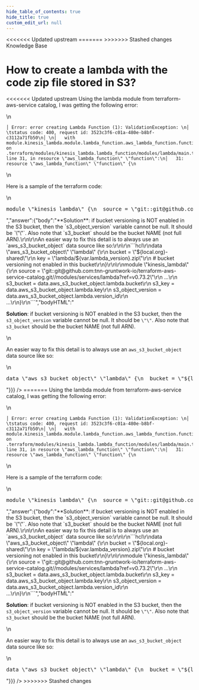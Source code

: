 ```yaml
---
hide_table_of_contents: true
hide_title: true
custom_edit_url: null
---
```



<head>
<<<<<<< Updated upstream
  <link rel="canonical" href="https://github.com/tnn-gruntwork-io/knowledge-base/discussions/220" />
=======
  <link rel="canonical" href="https://github.com/tnn-gruntwork-io/knowledge-base/discussions/220" />
>>>>>>> Stashed changes
</head>

<CenterLayout>
<span className="searchCategory">Knowledge Base</span>
<h1>How to create a lambda with the code zip file stored in S3?</h1>
<<<<<<< Updated upstream
<GitHub discussion={{"id":"D_kwDOF8slf84AO3aB","number":220,"author":{"login":"KOConchobhair"},"title":"How to create a lambda with the code zip file stored in S3?","body":"Using the lambda module from terraform-aws-service catalog, I was getting the following error:\r\n```\r\n│ Error: error creating Lambda Function (1): ValidationException: \r\n│ \tstatus code: 400, request id: 3523c3f6-c01a-480e-b8bf-c3112a71fb50\r\n│ \r\n│   with module.kinesis_lambda.module.lambda_function.aws_lambda_function.function[0],\r\n│   on .terraform/modules/kinesis_lambda.lambda_function/modules/lambda/main.tf line 31, in resource \"aws_lambda_function\" \"function\":\r\n│   31: resource \"aws_lambda_function\" \"function\" {\r\n```\r\n\r\nHere is a sample of the terraform code:\r\n```hcl\r\nmodule \"kinesis_lambda\" {\r\n  source = \"git::git@github.com:tnn-gruntwork-io/terraform-aws-service-catalog.git//modules/services/lambda?ref=v0.73.2\"\r\n\r\n  name        = \"name\"\r\n  description = \"desc\"\r\n  timeout     = 300\r\n  memory_size = 512\r\n  runtime     = \"dotnetcore3.1\"\r\n  handler     = \"KinesisLambda::KinesisLambda.Function::FunctionHandler\"\r\n\r\n  s3_bucket         = \"arn:aws:s3:::${local.org}-shared\"\r\n  s3_key            = \"lambda/${var.lambda_version}.zip\"\r\n  s3_object_version = null # bucket versioning not enabled in this bucket\r\n\r\n  environment_variables = {\r\n    ENVIRONMENT      = var.env_name\r\n  }\r\n\r\n  alarm_sns_topic_arns = [data.terraform_remote_state.monitoring.outputs.sns_topic_arn]\r\n  tags                 = { Environment : var.env_name }\r\n}\r\n```","bodyHTML":"<p dir=\"auto\">Using the lambda module from terraform-aws-service catalog, I was getting the following error:</p>\n<div class=\"snippet-clipboard-content notranslate position-relative overflow-auto\" data-snippet-clipboard-copy-content=\"│ Error: error creating Lambda Function (1): ValidationException: \n│ \tstatus code: 400, request id: 3523c3f6-c01a-480e-b8bf-c3112a71fb50\n│ \n│   with module.kinesis_lambda.module.lambda_function.aws_lambda_function.function[0],\n│   on .terraform/modules/kinesis_lambda.lambda_function/modules/lambda/main.tf line 31, in resource &quot;aws_lambda_function&quot; &quot;function&quot;:\n│   31: resource &quot;aws_lambda_function&quot; &quot;function&quot; {\"><pre class=\"notranslate\"><code class=\"notranslate\">│ Error: error creating Lambda Function (1): ValidationException: \n│ \tstatus code: 400, request id: 3523c3f6-c01a-480e-b8bf-c3112a71fb50\n│ \n│   with module.kinesis_lambda.module.lambda_function.aws_lambda_function.function[0],\n│   on .terraform/modules/kinesis_lambda.lambda_function/modules/lambda/main.tf line 31, in resource \"aws_lambda_function\" \"function\":\n│   31: resource \"aws_lambda_function\" \"function\" {\n</code></pre></div>\n<p dir=\"auto\">Here is a sample of the terraform code:</p>\n<div class=\"highlight highlight-source-terraform notranslate position-relative overflow-auto\" dir=\"auto\" data-snippet-clipboard-copy-content=\"module &quot;kinesis_lambda&quot; {\n  source = &quot;git::git@github.com:tnn-gruntwork-io/terraform-aws-service-catalog.git//modules/services/lambda?ref=v0.73.2&quot;\n\n  name        = &quot;name&quot;\n  description = &quot;desc&quot;\n  timeout     = 300\n  memory_size = 512\n  runtime     = &quot;dotnetcore3.1&quot;\n  handler     = &quot;KinesisLambda::KinesisLambda.Function::FunctionHandler&quot;\n\n  s3_bucket         = &quot;arn:aws:s3:::${local.org}-shared&quot;\n  s3_key            = &quot;lambda/${var.lambda_version}.zip&quot;\n  s3_object_version = null # bucket versioning not enabled in this bucket\n\n  environment_variables = {\n    ENVIRONMENT      = var.env_name\n  }\n\n  alarm_sns_topic_arns = [data.terraform_remote_state.monitoring.outputs.sns_topic_arn]\n  tags                 = { Environment : var.env_name }\n}\"><pre class=\"notranslate\"><span class=\"pl-k\">module</span> <span class=\"pl-s\"><span class=\"pl-pds\">\"</span>kinesis_lambda<span class=\"pl-pds\">\"</span></span> {\n  source <span class=\"pl-k\">=</span> <span class=\"pl-s\"><span class=\"pl-pds\">\"</span>git::git@github.com:tnn-gruntwork-io/terraform-aws-service-catalog.git//modules/services/lambda?ref=v0.73.2<span class=\"pl-pds\">\"</span></span>\n\n  name        <span class=\"pl-k\">=</span> <span class=\"pl-s\"><span class=\"pl-pds\">\"</span>name<span class=\"pl-pds\">\"</span></span>\n  description <span class=\"pl-k\">=</span> <span class=\"pl-s\"><span class=\"pl-pds\">\"</span>desc<span class=\"pl-pds\">\"</span></span>\n  timeout     <span class=\"pl-k\">=</span> <span class=\"pl-c1\">300</span>\n  memory_size <span class=\"pl-k\">=</span> <span class=\"pl-c1\">512</span>\n  runtime     <span class=\"pl-k\">=</span> <span class=\"pl-s\"><span class=\"pl-pds\">\"</span>dotnetcore3.1<span class=\"pl-pds\">\"</span></span>\n  handler     <span class=\"pl-k\">=</span> <span class=\"pl-s\"><span class=\"pl-pds\">\"</span>KinesisLambda::KinesisLambda.Function::FunctionHandler<span class=\"pl-pds\">\"</span></span>\n\n  s3_bucket         <span class=\"pl-k\">=</span> <span class=\"pl-s\"><span class=\"pl-pds\">\"</span>arn:aws:s3:::<span class=\"pl-k\">${</span><span class=\"pl-c1\">local</span><span class=\"pl-k\">.</span><span class=\"pl-smi\">org</span><span class=\"pl-k\">}</span>-shared<span class=\"pl-pds\">\"</span></span>\n  s3_key            <span class=\"pl-k\">=</span> <span class=\"pl-s\"><span class=\"pl-pds\">\"</span>lambda/<span class=\"pl-k\">${</span><span class=\"pl-c1\">var</span><span class=\"pl-k\">.</span><span class=\"pl-smi\">lambda_version</span><span class=\"pl-k\">}</span>.zip<span class=\"pl-pds\">\"</span></span>\n  s3_object_version <span class=\"pl-k\">=</span> <span class=\"pl-c1\">null</span> <span class=\"pl-c\"><span class=\"pl-c\">#</span> bucket versioning not enabled in this bucket</span>\n\n  environment_variables <span class=\"pl-k\">=</span> {\n    ENVIRONMENT      <span class=\"pl-k\">=</span> <span class=\"pl-c1\">var</span><span class=\"pl-k\">.</span><span class=\"pl-smi\">env_name</span>\n  }\n\n  alarm_sns_topic_arns <span class=\"pl-k\">=</span> [<span class=\"pl-c1\">data</span><span class=\"pl-k\">.</span><span class=\"pl-smi\">terraform_remote_state</span><span class=\"pl-k\">.</span><span class=\"pl-smi\">monitoring</span><span class=\"pl-k\">.</span><span class=\"pl-smi\">outputs</span><span class=\"pl-k\">.</span><span class=\"pl-smi\">sns_topic_arn</span>]\n  tags                 <span class=\"pl-k\">=</span> { Environment <span class=\"pl-k\">:</span> <span class=\"pl-c1\">var</span><span class=\"pl-k\">.</span><span class=\"pl-smi\">env_name</span> }\n}</pre></div>","answer":{"body":"**Solution**: if bucket versioning is NOT enabled in the S3 bucket, then the `s3_object_version` variable cannot be null. It should be `\"\"`. Also note that `s3_bucket` should be the bucket NAME (not full ARN).\r\n\r\nAn easier way to fix this detail is to always use an `aws_s3_bucket_object` data source like so:\r\n\r\n```hcl\r\ndata \"aws_s3_bucket_object\" \"lambda\" {\r\n  bucket = \"${local.org}-shared\"\r\n  key    = \"lambda/${var.lambda_version}.zip\"\r\n  # bucket versioning not enabled in this bucket\r\n}\r\n\r\nmodule \"kinesis_lambda\" {\r\n  source = \"git::git@github.com:tnn-gruntwork-io/terraform-aws-service-catalog.git//modules/services/lambda?ref=v0.73.2\"\r\n  ...\r\n  s3_bucket         = data.aws_s3_bucket_object.lambda.bucket\r\n  s3_key            = data.aws_s3_bucket_object.lambda.key\r\n  s3_object_version = data.aws_s3_bucket_object.lambda.version_id\r\n  ...\r\n}\r\n```","bodyHTML":"<p dir=\"auto\"><strong>Solution</strong>: if bucket versioning is NOT enabled in the S3 bucket, then the <code class=\"notranslate\">s3_object_version</code> variable cannot be null. It should be <code class=\"notranslate\">\"\"</code>. Also note that <code class=\"notranslate\">s3_bucket</code> should be the bucket NAME (not full ARN).</p>\n<p dir=\"auto\">An easier way to fix this detail is to always use an <code class=\"notranslate\">aws_s3_bucket_object</code> data source like so:</p>\n<div class=\"highlight highlight-source-terraform notranslate position-relative overflow-auto\" dir=\"auto\" data-snippet-clipboard-copy-content=\"data &quot;aws_s3_bucket_object&quot; &quot;lambda&quot; {\n  bucket = &quot;${local.org}-shared&quot;\n  key    = &quot;lambda/${var.lambda_version}.zip&quot;\n  # bucket versioning not enabled in this bucket\n}\n\nmodule &quot;kinesis_lambda&quot; {\n  source = &quot;git::git@github.com:tnn-gruntwork-io/terraform-aws-service-catalog.git//modules/services/lambda?ref=v0.73.2&quot;\n  ...\n  s3_bucket         = data.aws_s3_bucket_object.lambda.bucket\n  s3_key            = data.aws_s3_bucket_object.lambda.key\n  s3_object_version = data.aws_s3_bucket_object.lambda.version_id\n  ...\n}\"><pre class=\"notranslate\"><span class=\"pl-k\">data</span> <span class=\"pl-s\"><span class=\"pl-pds\">\"</span>aws_s3_bucket_object<span class=\"pl-pds\">\"</span></span> <span class=\"pl-s\"><span class=\"pl-pds\">\"</span>lambda<span class=\"pl-pds\">\"</span></span> {\n  bucket <span class=\"pl-k\">=</span> <span class=\"pl-s\"><span class=\"pl-pds\">\"</span><span class=\"pl-k\">${</span><span class=\"pl-c1\">local</span><span class=\"pl-k\">.</span><span class=\"pl-smi\">org</span><span class=\"pl-k\">}</span>-shared<span class=\"pl-pds\">\"</span></span>\n  key    <span class=\"pl-k\">=</span> <span class=\"pl-s\"><span class=\"pl-pds\">\"</span>lambda/<span class=\"pl-k\">${</span><span class=\"pl-c1\">var</span><span class=\"pl-k\">.</span><span class=\"pl-smi\">lambda_version</span><span class=\"pl-k\">}</span>.zip<span class=\"pl-pds\">\"</span></span>\n  <span class=\"pl-c\"><span class=\"pl-c\">#</span> bucket versioning not enabled in this bucket</span>\n}\n\n<span class=\"pl-k\">module</span> <span class=\"pl-s\"><span class=\"pl-pds\">\"</span>kinesis_lambda<span class=\"pl-pds\">\"</span></span> {\n  source <span class=\"pl-k\">=</span> <span class=\"pl-s\"><span class=\"pl-pds\">\"</span>git::git@github.com:tnn-gruntwork-io/terraform-aws-service-catalog.git//modules/services/lambda?ref=v0.73.2<span class=\"pl-pds\">\"</span></span>\n  <span class=\"pl-k\">...</span>\n  s3_bucket         <span class=\"pl-k\">=</span> <span class=\"pl-c1\">data</span><span class=\"pl-k\">.</span><span class=\"pl-smi\">aws_s3_bucket_object</span><span class=\"pl-k\">.</span><span class=\"pl-smi\">lambda</span><span class=\"pl-k\">.</span><span class=\"pl-smi\">bucket</span>\n  s3_key            <span class=\"pl-k\">=</span> <span class=\"pl-c1\">data</span><span class=\"pl-k\">.</span><span class=\"pl-smi\">aws_s3_bucket_object</span><span class=\"pl-k\">.</span><span class=\"pl-smi\">lambda</span><span class=\"pl-k\">.</span><span class=\"pl-smi\">key</span>\n  s3_object_version <span class=\"pl-k\">=</span> <span class=\"pl-c1\">data</span><span class=\"pl-k\">.</span><span class=\"pl-smi\">aws_s3_bucket_object</span><span class=\"pl-k\">.</span><span class=\"pl-smi\">lambda</span><span class=\"pl-k\">.</span><span class=\"pl-smi\">version_id</span>\n  <span class=\"pl-k\">...</span>\n}</pre></div>"}}} />
=======
<GitHub discussion={{"id":"D_kwDOF8slf84AO3aB","number":220,"author":{"login":"KOConchobhair"},"title":"How to create a lambda with the code zip file stored in S3?","body":"Using the lambda module from terraform-aws-service catalog, I was getting the following error:\r\n```\r\n│ Error: error creating Lambda Function (1): ValidationException: \r\n│ \tstatus code: 400, request id: 3523c3f6-c01a-480e-b8bf-c3112a71fb50\r\n│ \r\n│   with module.kinesis_lambda.module.lambda_function.aws_lambda_function.function[0],\r\n│   on .terraform/modules/kinesis_lambda.lambda_function/modules/lambda/main.tf line 31, in resource \"aws_lambda_function\" \"function\":\r\n│   31: resource \"aws_lambda_function\" \"function\" {\r\n```\r\n\r\nHere is a sample of the terraform code:\r\n```hcl\r\nmodule \"kinesis_lambda\" {\r\n  source = \"git::git@github.com:tnn-gruntwork-io/terraform-aws-service-catalog.git//modules/services/lambda?ref=v0.73.2\"\r\n\r\n  name        = \"name\"\r\n  description = \"desc\"\r\n  timeout     = 300\r\n  memory_size = 512\r\n  runtime     = \"dotnetcore3.1\"\r\n  handler     = \"KinesisLambda::KinesisLambda.Function::FunctionHandler\"\r\n\r\n  s3_bucket         = \"arn:aws:s3:::${local.org}-shared\"\r\n  s3_key            = \"lambda/${var.lambda_version}.zip\"\r\n  s3_object_version = null # bucket versioning not enabled in this bucket\r\n\r\n  environment_variables = {\r\n    ENVIRONMENT      = var.env_name\r\n  }\r\n\r\n  alarm_sns_topic_arns = [data.terraform_remote_state.monitoring.outputs.sns_topic_arn]\r\n  tags                 = { Environment : var.env_name }\r\n}\r\n```","bodyHTML":"<p dir=\"auto\">Using the lambda module from terraform-aws-service catalog, I was getting the following error:</p>\n<div class=\"snippet-clipboard-content notranslate position-relative overflow-auto\" data-snippet-clipboard-copy-content=\"│ Error: error creating Lambda Function (1): ValidationException: \n│ \tstatus code: 400, request id: 3523c3f6-c01a-480e-b8bf-c3112a71fb50\n│ \n│   with module.kinesis_lambda.module.lambda_function.aws_lambda_function.function[0],\n│   on .terraform/modules/kinesis_lambda.lambda_function/modules/lambda/main.tf line 31, in resource &quot;aws_lambda_function&quot; &quot;function&quot;:\n│   31: resource &quot;aws_lambda_function&quot; &quot;function&quot; {\"><pre class=\"notranslate\"><code class=\"notranslate\">│ Error: error creating Lambda Function (1): ValidationException: \n│ \tstatus code: 400, request id: 3523c3f6-c01a-480e-b8bf-c3112a71fb50\n│ \n│   with module.kinesis_lambda.module.lambda_function.aws_lambda_function.function[0],\n│   on .terraform/modules/kinesis_lambda.lambda_function/modules/lambda/main.tf line 31, in resource \"aws_lambda_function\" \"function\":\n│   31: resource \"aws_lambda_function\" \"function\" {\n</code></pre></div>\n<p dir=\"auto\">Here is a sample of the terraform code:</p>\n<div class=\"highlight highlight-source-terraform notranslate position-relative overflow-auto\" dir=\"auto\" data-snippet-clipboard-copy-content=\"module &quot;kinesis_lambda&quot; {\n  source = &quot;git::git@github.com:tnn-gruntwork-io/terraform-aws-service-catalog.git//modules/services/lambda?ref=v0.73.2&quot;\n\n  name        = &quot;name&quot;\n  description = &quot;desc&quot;\n  timeout     = 300\n  memory_size = 512\n  runtime     = &quot;dotnetcore3.1&quot;\n  handler     = &quot;KinesisLambda::KinesisLambda.Function::FunctionHandler&quot;\n\n  s3_bucket         = &quot;arn:aws:s3:::${local.org}-shared&quot;\n  s3_key            = &quot;lambda/${var.lambda_version}.zip&quot;\n  s3_object_version = null # bucket versioning not enabled in this bucket\n\n  environment_variables = {\n    ENVIRONMENT      = var.env_name\n  }\n\n  alarm_sns_topic_arns = [data.terraform_remote_state.monitoring.outputs.sns_topic_arn]\n  tags                 = { Environment : var.env_name }\n}\"><pre class=\"notranslate\"><span class=\"pl-k\">module</span> <span class=\"pl-s\"><span class=\"pl-pds\">\"</span>kinesis_lambda<span class=\"pl-pds\">\"</span></span> {\n  source <span class=\"pl-k\">=</span> <span class=\"pl-s\"><span class=\"pl-pds\">\"</span>git::git@github.com:tnn-gruntwork-io/terraform-aws-service-catalog.git//modules/services/lambda?ref=v0.73.2<span class=\"pl-pds\">\"</span></span>\n\n  name        <span class=\"pl-k\">=</span> <span class=\"pl-s\"><span class=\"pl-pds\">\"</span>name<span class=\"pl-pds\">\"</span></span>\n  description <span class=\"pl-k\">=</span> <span class=\"pl-s\"><span class=\"pl-pds\">\"</span>desc<span class=\"pl-pds\">\"</span></span>\n  timeout     <span class=\"pl-k\">=</span> <span class=\"pl-c1\">300</span>\n  memory_size <span class=\"pl-k\">=</span> <span class=\"pl-c1\">512</span>\n  runtime     <span class=\"pl-k\">=</span> <span class=\"pl-s\"><span class=\"pl-pds\">\"</span>dotnetcore3.1<span class=\"pl-pds\">\"</span></span>\n  handler     <span class=\"pl-k\">=</span> <span class=\"pl-s\"><span class=\"pl-pds\">\"</span>KinesisLambda::KinesisLambda.Function::FunctionHandler<span class=\"pl-pds\">\"</span></span>\n\n  s3_bucket         <span class=\"pl-k\">=</span> <span class=\"pl-s\"><span class=\"pl-pds\">\"</span>arn:aws:s3:::<span class=\"pl-k\">${</span><span class=\"pl-c1\">local</span><span class=\"pl-k\">.</span><span class=\"pl-smi\">org</span><span class=\"pl-k\">}</span>-shared<span class=\"pl-pds\">\"</span></span>\n  s3_key            <span class=\"pl-k\">=</span> <span class=\"pl-s\"><span class=\"pl-pds\">\"</span>lambda/<span class=\"pl-k\">${</span><span class=\"pl-c1\">var</span><span class=\"pl-k\">.</span><span class=\"pl-smi\">lambda_version</span><span class=\"pl-k\">}</span>.zip<span class=\"pl-pds\">\"</span></span>\n  s3_object_version <span class=\"pl-k\">=</span> <span class=\"pl-c1\">null</span> <span class=\"pl-c\"><span class=\"pl-c\">#</span> bucket versioning not enabled in this bucket</span>\n\n  environment_variables <span class=\"pl-k\">=</span> {\n    ENVIRONMENT      <span class=\"pl-k\">=</span> <span class=\"pl-c1\">var</span><span class=\"pl-k\">.</span><span class=\"pl-smi\">env_name</span>\n  }\n\n  alarm_sns_topic_arns <span class=\"pl-k\">=</span> [<span class=\"pl-c1\">data</span><span class=\"pl-k\">.</span><span class=\"pl-smi\">terraform_remote_state</span><span class=\"pl-k\">.</span><span class=\"pl-smi\">monitoring</span><span class=\"pl-k\">.</span><span class=\"pl-smi\">outputs</span><span class=\"pl-k\">.</span><span class=\"pl-smi\">sns_topic_arn</span>]\n  tags                 <span class=\"pl-k\">=</span> { Environment <span class=\"pl-k\">:</span> <span class=\"pl-c1\">var</span><span class=\"pl-k\">.</span><span class=\"pl-smi\">env_name</span> }\n}</pre></div>","answer":{"body":"**Solution**: if bucket versioning is NOT enabled in the S3 bucket, then the `s3_object_version` variable cannot be null. It should be `\"\"`. Also note that `s3_bucket` should be the bucket NAME (not full ARN).\r\n\r\nAn easier way to fix this detail is to always use an `aws_s3_bucket_object` data source like so:\r\n\r\n```hcl\r\ndata \"aws_s3_bucket_object\" \"lambda\" {\r\n  bucket = \"${local.org}-shared\"\r\n  key    = \"lambda/${var.lambda_version}.zip\"\r\n  # bucket versioning not enabled in this bucket\r\n}\r\n\r\nmodule \"kinesis_lambda\" {\r\n  source = \"git::git@github.com:tnn-gruntwork-io/terraform-aws-service-catalog.git//modules/services/lambda?ref=v0.73.2\"\r\n  ...\r\n  s3_bucket         = data.aws_s3_bucket_object.lambda.bucket\r\n  s3_key            = data.aws_s3_bucket_object.lambda.key\r\n  s3_object_version = data.aws_s3_bucket_object.lambda.version_id\r\n  ...\r\n}\r\n```","bodyHTML":"<p dir=\"auto\"><strong>Solution</strong>: if bucket versioning is NOT enabled in the S3 bucket, then the <code class=\"notranslate\">s3_object_version</code> variable cannot be null. It should be <code class=\"notranslate\">\"\"</code>. Also note that <code class=\"notranslate\">s3_bucket</code> should be the bucket NAME (not full ARN).</p>\n<p dir=\"auto\">An easier way to fix this detail is to always use an <code class=\"notranslate\">aws_s3_bucket_object</code> data source like so:</p>\n<div class=\"highlight highlight-source-terraform notranslate position-relative overflow-auto\" dir=\"auto\" data-snippet-clipboard-copy-content=\"data &quot;aws_s3_bucket_object&quot; &quot;lambda&quot; {\n  bucket = &quot;${local.org}-shared&quot;\n  key    = &quot;lambda/${var.lambda_version}.zip&quot;\n  # bucket versioning not enabled in this bucket\n}\n\nmodule &quot;kinesis_lambda&quot; {\n  source = &quot;git::git@github.com:tnn-gruntwork-io/terraform-aws-service-catalog.git//modules/services/lambda?ref=v0.73.2&quot;\n  ...\n  s3_bucket         = data.aws_s3_bucket_object.lambda.bucket\n  s3_key            = data.aws_s3_bucket_object.lambda.key\n  s3_object_version = data.aws_s3_bucket_object.lambda.version_id\n  ...\n}\"><pre class=\"notranslate\"><span class=\"pl-k\">data</span> <span class=\"pl-s\"><span class=\"pl-pds\">\"</span>aws_s3_bucket_object<span class=\"pl-pds\">\"</span></span> <span class=\"pl-s\"><span class=\"pl-pds\">\"</span>lambda<span class=\"pl-pds\">\"</span></span> {\n  bucket <span class=\"pl-k\">=</span> <span class=\"pl-s\"><span class=\"pl-pds\">\"</span><span class=\"pl-k\">${</span><span class=\"pl-c1\">local</span><span class=\"pl-k\">.</span><span class=\"pl-smi\">org</span><span class=\"pl-k\">}</span>-shared<span class=\"pl-pds\">\"</span></span>\n  key    <span class=\"pl-k\">=</span> <span class=\"pl-s\"><span class=\"pl-pds\">\"</span>lambda/<span class=\"pl-k\">${</span><span class=\"pl-c1\">var</span><span class=\"pl-k\">.</span><span class=\"pl-smi\">lambda_version</span><span class=\"pl-k\">}</span>.zip<span class=\"pl-pds\">\"</span></span>\n  <span class=\"pl-c\"><span class=\"pl-c\">#</span> bucket versioning not enabled in this bucket</span>\n}\n\n<span class=\"pl-k\">module</span> <span class=\"pl-s\"><span class=\"pl-pds\">\"</span>kinesis_lambda<span class=\"pl-pds\">\"</span></span> {\n  source <span class=\"pl-k\">=</span> <span class=\"pl-s\"><span class=\"pl-pds\">\"</span>git::git@github.com:tnn-gruntwork-io/terraform-aws-service-catalog.git//modules/services/lambda?ref=v0.73.2<span class=\"pl-pds\">\"</span></span>\n  <span class=\"pl-k\">...</span>\n  s3_bucket         <span class=\"pl-k\">=</span> <span class=\"pl-c1\">data</span><span class=\"pl-k\">.</span><span class=\"pl-smi\">aws_s3_bucket_object</span><span class=\"pl-k\">.</span><span class=\"pl-smi\">lambda</span><span class=\"pl-k\">.</span><span class=\"pl-smi\">bucket</span>\n  s3_key            <span class=\"pl-k\">=</span> <span class=\"pl-c1\">data</span><span class=\"pl-k\">.</span><span class=\"pl-smi\">aws_s3_bucket_object</span><span class=\"pl-k\">.</span><span class=\"pl-smi\">lambda</span><span class=\"pl-k\">.</span><span class=\"pl-smi\">key</span>\n  s3_object_version <span class=\"pl-k\">=</span> <span class=\"pl-c1\">data</span><span class=\"pl-k\">.</span><span class=\"pl-smi\">aws_s3_bucket_object</span><span class=\"pl-k\">.</span><span class=\"pl-smi\">lambda</span><span class=\"pl-k\">.</span><span class=\"pl-smi\">version_id</span>\n  <span class=\"pl-k\">...</span>\n}</pre></div>"}}} />
>>>>>>> Stashed changes

</CenterLayout>
  

<!-- ##DOCS-SOURCER-START
{
  "sourcePlugin": "github-discussions",
  "hash": "f994012bedaf0188a6ce7bad498a7378"
}
##DOCS-SOURCER-END -->
